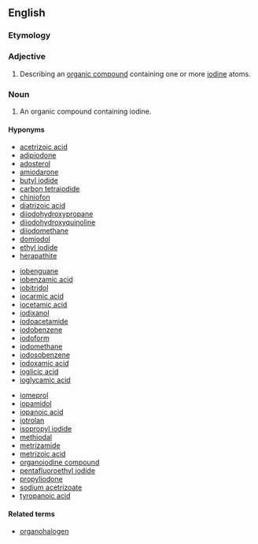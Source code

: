 ==English==

===Etymology===
{{prefix|organo|iodine}}

===Adjective===
{{en-adj|-}}

# {{context|organic chemistry}} Describing an [[organic compound]] containing one or more [[iodine]] atoms.

===Noun===
{{en-noun}}

# {{context|organic chemistry}} An organic compound containing iodine.

====Hyponyms====
{{top3}}
* [[acetrizoic acid]]
* [[adipiodone]]
* [[adosterol]]
* [[amiodarone]]
* [[butyl iodide]]
* [[carbon tetraiodide]]
* [[chiniofon]]
* [[diatrizoic acid]]
* [[diiodohydroxypropane]]
* [[diiodohydroxyquinoline]]
* [[diiodomethane]]
* [[domiodol]]
* [[ethyl iodide]]
* [[herapathite]]
{{mid3}}
* [[iobenguane]]
* [[iobenzamic acid]]
* [[iobitridol]]
* [[iocarmic acid]]
* [[iocetamic acid]]
* [[iodixanol]]
* [[iodoacetamide]]
* [[iodobenzene]]
* [[iodoform]]
* [[iodomethane]]
* [[iodosobenzene]]
* [[iodoxamic acid]]
* [[ioglicic acid]]
* [[ioglycamic acid]]
{{mid3}}
* [[iomeprol]]
* [[iopamidol]]
* [[iopanoic acid]]
* [[iotrolan]]
* [[isopropyl iodide]]
* [[methiodal]]
* [[metrizamide]]
* [[metrizoic acid]]
* [[organoiodine compound]]
* [[pentafluoroethyl iodide]]
* [[propyliodone]]
* [[sodium acetrizoate]]
* [[tyropanoic acid]]
{{bottom}}

====Related terms====
*[[organohalogen]]